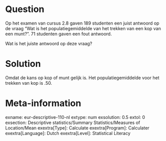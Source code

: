 Question
========
Op het examen van cursus 2.8 gaven 189 studenten een juist antwoord op de vraag "Wat is het populatiegemiddelde van het trekken van een kop van een munt?". 71 studenten gaven een fout antwoord.

Wat is het juiste antwoord op deze vraag?


Solution
========
Omdat de kans op kop of munt gelijk is. Het populatiegemiddelde voor het trekken van kop is .50.

Meta-information
================
exname: eur-descriptive-110-nl
extype: num
exsolution: 0.5
extol: 0
exsection: Descriptive statistics/Summary Statistics/Measures of Location/Mean
exextra[Type]: Calculate
exextra[Program]: Calculater
exextra[Language]: Dutch
exextra[Level]: Statistical Literacy
